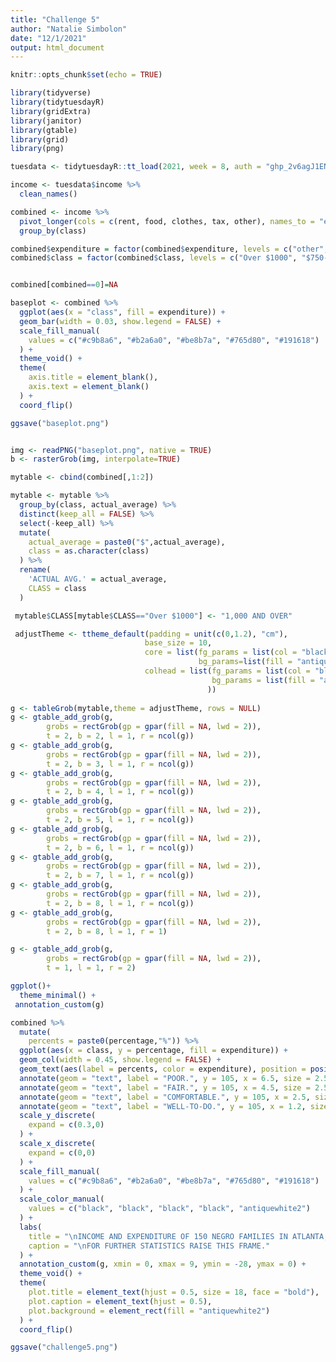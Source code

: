 ```yaml
---
title: "Challenge 5"
author: "Natalie Simbolon"
date: "12/1/2021"
output: html_document
---
```


```r
knitr::opts_chunk$set(echo = TRUE)
```

```r
library(tidyverse)
library(tidytuesdayR)
library(gridExtra)
library(janitor)
library(gtable)
library(grid)
library(png)
```

```r
tuesdata <- tidytuesdayR::tt_load(2021, week = 8, auth = "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")

income <- tuesdata$income %>% 
  clean_names()
```
```r
combined <- income %>% 
  pivot_longer(cols = c(rent, food, clothes, tax, other), names_to = "expenditure", values_to = "percentage") %>% 
  group_by(class)

combined$expenditure = factor(combined$expenditure, levels = c("other", "tax", "clothes", "food", "rent"))
combined$class = factor(combined$class, levels = c("Over $1000", "$750-1000", "$500-750", "$400-500", "$300-400", "$200-300", "$100-200"))


combined[combined==0]=NA
```


```r
baseplot <- combined %>% 
  ggplot(aes(x = "class", fill = expenditure)) +
  geom_bar(width = 0.03, show.legend = FALSE) +
  scale_fill_manual(
    values = c("#c9b8a6", "#b2a6a0", "#be8b7a", "#765d80", "#191618")
  ) +
  theme_void() +
  theme(
    axis.title = element_blank(),
    axis.text = element_blank()
  ) +
  coord_flip() 

ggsave("baseplot.png")


img <- readPNG("baseplot.png", native = TRUE)
b <- rasterGrob(img, interpolate=TRUE)

```

```r
mytable <- cbind(combined[,1:2])

mytable <- mytable %>% 
  group_by(class, actual_average) %>% 
  distinct(keep_all = FALSE) %>% 
  select(-keep_all) %>% 
  mutate(
    actual_average = paste0("$",actual_average),
    class = as.character(class)
  ) %>% 
  rename(
    'ACTUAL AVG.' = actual_average,
    CLASS = class
  )

 mytable$CLASS[mytable$CLASS=="Over $1000"] <- "1,000 AND OVER"

 adjustTheme <- ttheme_default(padding = unit(c(0,1.2), "cm"),
                              base_size = 10,
                              core = list(fg_params = list(col = "black", hjust = 0.5),
                                          bg_params=list(fill = "antiquewhite2")),
                              colhead = list(fg_params = list(col = "black"),
                                             bg_params = list(fill = "antiquewhite2")
                                            ))
 
g <- tableGrob(mytable,theme = adjustTheme, rows = NULL)
g <- gtable_add_grob(g,
        grobs = rectGrob(gp = gpar(fill = NA, lwd = 2)),
        t = 2, b = 2, l = 1, r = ncol(g))
g <- gtable_add_grob(g,
        grobs = rectGrob(gp = gpar(fill = NA, lwd = 2)),
        t = 2, b = 3, l = 1, r = ncol(g))
g <- gtable_add_grob(g,
        grobs = rectGrob(gp = gpar(fill = NA, lwd = 2)),
        t = 2, b = 4, l = 1, r = ncol(g))
g <- gtable_add_grob(g,
        grobs = rectGrob(gp = gpar(fill = NA, lwd = 2)),
        t = 2, b = 5, l = 1, r = ncol(g))
g <- gtable_add_grob(g,
        grobs = rectGrob(gp = gpar(fill = NA, lwd = 2)),
        t = 2, b = 6, l = 1, r = ncol(g))
g <- gtable_add_grob(g,
        grobs = rectGrob(gp = gpar(fill = NA, lwd = 2)),
        t = 2, b = 7, l = 1, r = ncol(g))
g <- gtable_add_grob(g,
        grobs = rectGrob(gp = gpar(fill = NA, lwd = 2)),
        t = 2, b = 8, l = 1, r = ncol(g))
g <- gtable_add_grob(g,
        grobs = rectGrob(gp = gpar(fill = NA, lwd = 2)),
        t = 2, b = 8, l = 1, r = 1)

g <- gtable_add_grob(g,
        grobs = rectGrob(gp = gpar(fill = NA, lwd = 2)),
        t = 1, l = 1, r = 2)

ggplot()+
  theme_minimal() + 
 annotation_custom(g)
```

```r
combined %>% 
  mutate(
    percents = paste0(percentage,"%")) %>% 
  ggplot(aes(x = class, y = percentage, fill = expenditure)) +
  geom_col(width = 0.45, show.legend = FALSE) +
  geom_text(aes(label = percents, color = expenditure), position = position_stack(vjust = 0.5), size = rel(3), show.legend = FALSE) +
  annotate(geom = "text", label = "POOR.", y = 105, x = 6.5, size = 2.5, angle = 90) +
  annotate(geom = "text", label = "FAIR.", y = 105, x = 4.5, size = 2.5, angle = 90) +
  annotate(geom = "text", label = "COMFORTABLE.", y = 105, x = 2.5, size = 2.5, angle = 90) +
  annotate(geom = "text", label = "WELL-TO-DO.", y = 105, x = 1.2, size = 2, angle = 90) +
  scale_y_discrete(
    expand = c(0.3,0)
  ) +
  scale_x_discrete(
    expand = c(0,0)
  ) +
  scale_fill_manual(
    values = c("#c9b8a6", "#b2a6a0", "#be8b7a", "#765d80", "#191618")
  ) +
  scale_color_manual(
    values = c("black", "black", "black", "black", "antiquewhite2")
  ) +
  labs(
    title = "\nINCOME AND EXPENDITURE OF 150 NEGRO FAMILIES IN ATLANTA, GA.,U.S.A.\n\n\n\n\n",
    caption = "\nFOR FURTHER STATISTICS RAISE THIS FRAME."
  ) +
  annotation_custom(g, xmin = 0, xmax = 9, ymin = -28, ymax = 0) +
  theme_void() +
  theme(
    plot.title = element_text(hjust = 0.5, size = 18, face = "bold"),
    plot.caption = element_text(hjust = 0.5),
    plot.background = element_rect(fill = "antiquewhite2")
  ) +
  coord_flip()

ggsave("challenge5.png")
```




